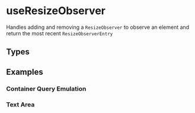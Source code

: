 
<Meta title="Example/UseResizeObserver" />

# useResizeObserver

Handles adding and removing a `ResizeObserver` to observe an element and return the most recent `ResizeObserverEntry`

## Types

<Source language="ts" code={TYPES} />

## Examples

### Container Query Emulation

<Canvas withSource="open">
  <Story name="Container Query Emulation" story={stories.containerQuery} />
</Canvas>

### Text Area

<Canvas withSource="open">
  <Story name="Text Area" story={stories.textArea} />
</Canvas>
